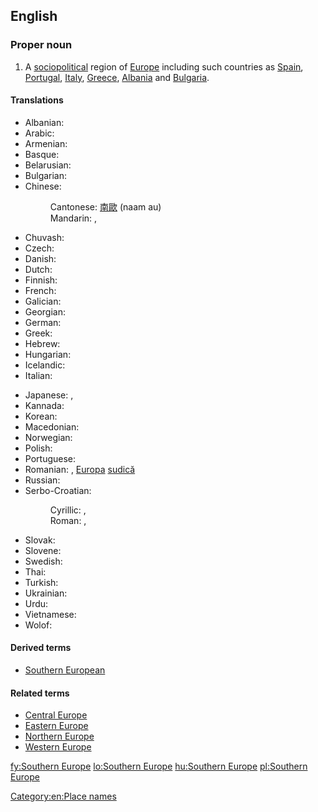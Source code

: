 ==English==
{{wikipedia}}

===Proper noun===
{{en-proper noun|head=[[southern|Southern]] [[Europe]]}}

# A [[sociopolitical]] region of [[Europe]] including such countries as [[Spain]], [[Portugal]], [[Italy]], [[Greece]], [[Albania]] and [[Bulgaria]].

====Translations====
{{trans-top|Southern Europe}}
* Albanian: {{t-|sq|Evropa Jugore|f}}
* Arabic: {{t-|ar|أوروبا الجنوبية|f|tr=ʾurúbba al-janubíyya|sc=Arab}}
* Armenian: {{t-|hy|Հարավային Եվրոպա|sc=Armn}}
* Basque: {{t-|eu|Hegoaldeko Europa}}
* Belarusian: {{t-|be|Паўднёвая Еўропа|f|tr=Paŭdnjóvaja Jeŭrópa|sc=Cyrl}}
* Bulgarian: {{t-|bg|Южна Европа|f|tr=Júžna Evrópa|sc=Cyrl}}
* Chinese:
*: Cantonese: [[南歐]] (naam au)
*: Mandarin: {{t|cmn|南歐|sc=Hani}}, {{t|cmn|南欧|tr=Nán-Ōu|sc=Hani}}
* Chuvash: {{tø|cv|Кăнтăр Европа|sc=Cyrl}}
* Czech: {{t-|cs|jižní Evropa|f}}
* Danish: {{t+|da|Sydeuropa}}
* Dutch: {{t-|nl|Zuid-Europa}}
* Finnish: {{t+|fi|Etelä-Eurooppa}}
* French: {{t+|fr|Europe du Sud|f}}
* Galician: {{t-|gl|Europa meridional|f}}
* Georgian: {{t-|ka|სამხრეთი ევროპა}}
* German: {{t+|de|Südeuropa|n}}
* Greek: {{t-|el|Νότια Ευρώπη|f|tr=Nótia Evrópi|sc=Grek}}
* Hebrew: {{t-|he|דרום אירופה|m|tr=d'róm eirópah|sc=Hebr}}
* Hungarian: {{t+|hu|Dél-Európa}}
* Icelandic: {{t+|is|Suður-Evrópa}}
* Italian: {{t-|it|Europa meridionale}}
{{trans-mid}}
* Japanese: {{t-|ja|南欧|tr=なんおう, Nan'ō|sc=Jpan}}, {{t-|ja|南ヨーロッパ|tr=Minami-Yōroppa|sc=Jpan}}
* Kannada: {{t-|kn|ದಕ್ಷಿಣ ಯುರೋಪ್|tr=dakṣiṇa yurōp}}
* Korean: {{t+|ko|남유럽|tr=Nam-Yureop|sc=Hang}}
* Macedonian: {{t-|mk|Јужна Европа|f|tr=Júžna Évropa|sc=Cyrl}}
* Norwegian: {{t-|no|Syd-Europa}}
* Polish: {{t-|pl|Europa Południowa|f}}
* Portuguese: {{t-|pt|Europa meridional}}
* Romanian: {{t-|ro|Europa de Sud|f}}, [[Europa]] [[sud|sudică]] {{f}}
* Russian: {{t-|ru|Южная Европа|f|tr=Júžnaja Jevrópa|sc=Cyrl}}
* Serbo-Croatian:
*: Cyrillic: {{t-|sh|Јужна Европа|sc=Cyrl}}, {{t-|sh|Јужна Еуропа|sc=Cyrl}}
*: Roman: {{t-|sh|Južna Evropa|f}}, {{t-|sh|Južna Europa|f}}
* Slovak: {{t-|sk|Južná Európa|f}}
* Slovene: {{t-|sl|Južna Evropa|f}}
* Swedish: {{t+|sv|Sydeuropa}}
* Thai: {{t-|th|ยุโรปใต้|tr=yúrôhp dtâi}}
* Turkish: {{t+|tr|Güney Avrupa}}
* Ukrainian: {{t-|uk|Південна Європа|f|tr=Pivdénna Jevrópa|sc=Cyrl}}
* Urdu: {{t-|ur|جنوبی یورپ|sc=ur-Arab}}
* Vietnamese: {{t-|vi|Nam Âu}}
* Wolof: {{t-|wo|Bëj-saalumu Tugal}}
{{trans-bottom}}

====Derived terms====
* [[Southern European]]

====Related terms====
* [[Central Europe]]
* [[Eastern Europe]]
* [[Northern Europe]]
* [[Western Europe]]

[[Category:en:Place names]]

[[fy:Southern Europe]]
[[lo:Southern Europe]]
[[hu:Southern Europe]]
[[pl:Southern Europe]]